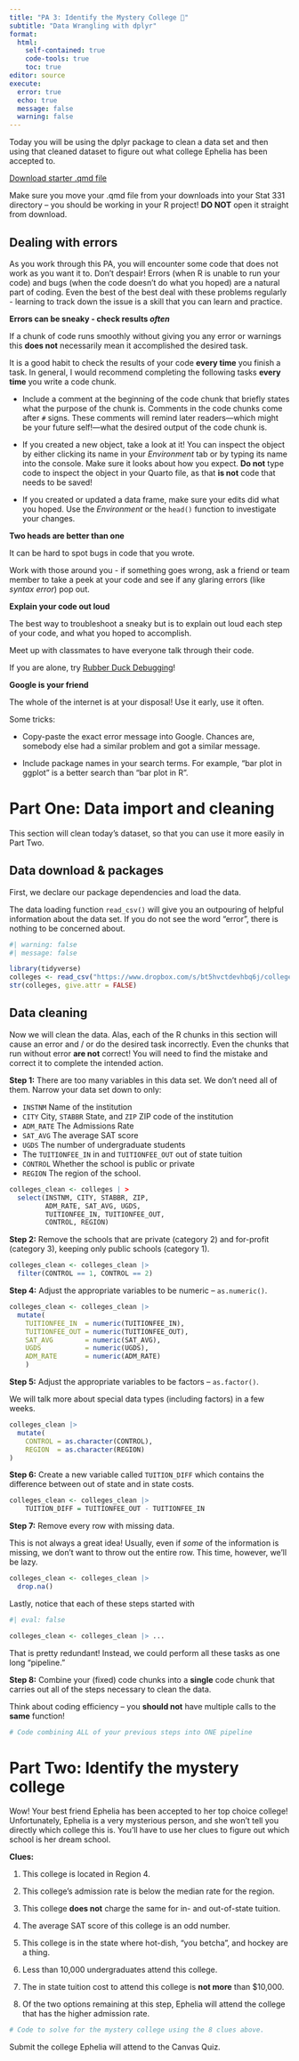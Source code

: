 ```yaml
---
title: "PA 3: Identify the Mystery College 🏫"
subtitle: "Data Wrangling with dplyr"
format: 
  html:
    self-contained: true
    code-tools: true
    toc: true
editor: source
execute: 
  error: true
  echo: true
  message: false
  warning: false
---
```


Today you will be using the dplyr package to clean a data set and then using that cleaned dataset to figure out what college Ephelia has been accepted to.

[Download starter .qmd file](PA3-find-the-mystery-college.qmd)

::: callout-caution
Make sure you move your .qmd file from your downloads into your Stat 331 directory -- you should be working in your R project! **DO NOT** open it straight from download.
:::

::: {.callout-tip collapse="true"}

## Dealing with errors

As you work through this PA, you will encounter some code that does not work as you want it to. Don't despair! Errors (when R is unable to run your code) and bugs (when the code doesn't do what you hoped) are a natural part of coding. Even the best of the best deal with these problems regularly - learning to track down the issue is a skill that you can learn and practice.

**Errors can be sneaky - check results *often***

If a chunk of code runs smoothly without giving you any error or warnings this **does not** necessarily mean it accomplished the desired task.

It is a good habit to check the results of your code **every time** you finish a task. In general, I would recommend completing the following tasks **every time** you write a code chunk.

-   Include a comment at the beginning of the code chunk that briefly states what the purpose of the chunk is. Comments in the code chunks come after `#` signs. These comments will remind later readers---which might be your future self!---what the desired output of the code chunk is.

-   If you created a new object, take a look at it! You can inspect the object by either clicking its name in your *Environment* tab or by typing its name into the console. Make sure it looks about how you expect. **Do not** type code to inspect the object in your Quarto file, as that **is not** code that needs to be saved!

-   If you created or updated a data frame, make sure your edits did what you hoped. Use the *Environment* or the `head()` function to investigate your changes.

**Two heads are better than one**

It can be hard to spot bugs in code that you wrote.

Work with those around you - if something goes wrong, ask a friend or team member to take a peek at your code and see if any glaring errors (like *syntax error*) pop out.

**Explain your code out loud**

The best way to troubleshoot a sneaky but is to explain out loud each step of your code, and what you hoped to accomplish.

Meet up with classmates to have everyone talk through their code.

If you are alone, try [Rubber Duck Debugging](https://en.wikipedia.org/wiki/Rubber_duck_debugging)!

**Google is your friend**

The whole of the internet is at your disposal! Use it early, use it often.

Some tricks:

-   Copy-paste the exact error message into Google. Chances are, somebody else had a similar problem and got a similar message.

-   Include package names in your search terms. For example, "bar plot in ggplot" is a better search than "bar plot in R".

:::


# Part One: Data import and cleaning

This section will clean today's dataset, so that you can use it more easily in Part Two.

## Data download & packages

First, we declare our package dependencies and load the data.


::: callout-warning
The data loading function `read_csv()` will give you an outpouring of helpful information about the data set. If you do not see the word "error", there is nothing to be concerned about.
:::

```r
#| warning: false
#| message: false

library(tidyverse)
colleges <- read_csv("https://www.dropbox.com/s/bt5hvctdevhbq6j/colleges.csv?dl=1")
str(colleges, give.attr = FALSE)
```

## Data cleaning

Now we will clean the data. Alas, each of the R chunks in this section will cause an error and / or do the desired task incorrectly. Even the chunks that run without error **are not** correct! You will need to find the mistake and correct it to complete the intended action.

**Step 1:** There are too many variables in this data set. We don't need all of them. Narrow your data set down to only:

-   `INSTNM` Name of the institution
-   `CITY` City, `STABBR` State, and `ZIP` ZIP code of the institution
-   `ADM_RATE` The Admissions Rate
-   `SAT_AVG` The average SAT score
-   `UGDS` The number of undergraduate students
-    The `TUITIONFEE_IN` in and `TUITIONFEE_OUT` out of state tuition
-   `CONTROL` Whether the school is public or private
-   `REGION` The region of the school.

```r
colleges_clean <- colleges | >  
  select(INSTNM, CITY, STABBR, ZIP,
         ADM_RATE, SAT_AVG, UGDS,
         TUITIONFEE_IN, TUITIONFEE_OUT,
         CONTROL, REGION) 
```

**Step 2:** Remove the schools that are private (category 2) and for-profit (category 3), keeping only public schools (category 1).

```r
colleges_clean <- colleges_clean |> 
  filter(CONTROL == 1, CONTROL == 2) 
```

**Step 4:** Adjust the appropriate variables to be numeric -- `as.numeric()`.

```r
colleges_clean <- colleges_clean |> 
  mutate(
    TUITIONFEE_IN  = numeric(TUITIONFEE_IN),
    TUITIONFEE_OUT = numeric(TUITIONFEE_OUT),
    SAT_AVG        = numeric(SAT_AVG),
    UGDS           = numeric(UGDS),
    ADM_RATE       = numeric(ADM_RATE)
    ) 
```

**Step 5:** Adjust the appropriate variables to be factors -- `as.factor()`.

::: callout-note
We will talk more about special data types (including factors) in a few weeks. 
:::

```r
colleges_clean |>
  mutate(
    CONTROL = as.character(CONTROL),
    REGION  = as.character(REGION)
)
```

**Step 6:** Create a new variable called `TUITION_DIFF` which contains the difference between out of state and in state costs.

```r
colleges_clean <- colleges_clean |> 
    TUITION_DIFF = TUITIONFEE_OUT - TUITIONFEE_IN
```

**Step 7:** Remove every row with missing data.

::: callout-warning
This is not always a great idea! Usually, even if *some* of the information is missing, we don't want to throw out the entire row. This time, however, we'll be lazy.
:::

```r
colleges_clean <- colleges_clean |> 
  drop.na()
```

Lastly, notice that each of these steps started with

```r
#| eval: false

colleges_clean <- colleges_clean |> ...
```

That is pretty redundant! Instead, we could perform all these tasks as one long "pipeline."

**Step 8:** Combine your (fixed) code chunks into a **single** code chunk that carries out all of the steps necessary to clean the data.

::: callout-tip
Think about coding efficiency -- you **should not** have multiple calls to the **same** function!
:::

```r
# Code combining ALL of your previous steps into ONE pipeline


```

# Part Two: Identify the mystery college

Wow! Your best friend Ephelia has been accepted to her top choice college! Unfortunately, Ephelia is a very mysterious person, and she won't tell you directly which college this is. You'll have to use her clues to figure out which school is her dream school.

**Clues:**

1.  This college is located in Region 4.

2.  This college's admission rate is below the median rate for the region.

3.  This college **does not** charge the same for in- and out-of-state tuition.

4.  The average SAT score of this college is an odd number.

5.  This college is in the state where hot-dish, "you betcha", and hockey are a thing.

6.  Less than 10,000 undergraduates attend this college.

7.  The in state tuition cost to attend this college is **not more** than $10,000.

8.  Of the two options remaining at this step, Ephelia will attend the college that has the higher admission rate.

```r
# Code to solve for the mystery college using the 8 clues above.

```

Submit the college Ephelia will attend to the Canvas Quiz.
